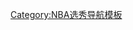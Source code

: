 <noinclude>{{noteTA|G1=NBA}}</noinclude>{{Navbox
| name  = 2014年NBA选秀
| title = [[2014年NBA選秀]]
| state = {{{state|autocollapse}}}
|listclass = hlist
| groupstyle = text·align: center;

| group1 = 第一轮
| list1 =
* [[安德魯·威金斯]]
* [[贾巴里·帕克]]
* [[乔尔·恩比德]]
* [[亞倫·高登]]
* [[但丁·埃克薩姆]]
* [[馬庫斯·史馬特]]
* [[朱利葉斯·蘭德爾]]
* [[尼克·斯陶斯卡斯]]
* [[诺阿·冯莱]]
* [[艾弗瑞德·裴頓]]
* [[道格·麦克德莫特]]
* [[達里奧·沙里奇]]
* [[扎克·拉文]]
* {{link-en|T·J·沃伦|T. J. Warren}}
* {{link-en|阿德里安·佩恩|Adreian Payne}}
* [[優素福·諾基奇]]
* [[詹姆斯·杨]]
* {{link-en|泰勒·恩尼斯|Tyler Ennis}}
* [[蓋瑞·哈里斯]]
* {{link-en|布鲁诺·卡波克洛|Bruno Caboclo}}
* {{link-en|米奇·麦加利|Mitch McGary}}
* {{link-en|乔丹·亚当斯|Jordan Adams}}
* [[罗德尼·胡德]]
* [[沙巴兹·内皮尔]]
* [[克林特·卡培拉]]
* {{link-en|P·J·海尔斯顿|P.J. Hairston}}
* [[波格丹·波格丹諾維奇]]
* {{link-en|C·J·维尔考克斯|C.J. Wilcox}}
* [[约什·休斯蒂斯]]
* [[凯尔·安德森]]

| group2 = 第二轮
| list2 =
* {{link-en|达米恩·英格里斯|Damien Inglis}}
* [[K·J·麦克丹尼尔斯]]
* [[乔·哈里斯]]
* [[克里安東尼·厄爾利]]
* {{link-en|加内尔·斯托克斯|Jarnell Stokes}}
* {{link-en|约翰尼·奥布莱恩特|Johnny O'Bryant III}}
* {{link-en|德安德烈·丹尼尔斯|DeAndre Daniels}}
* [[史賓賽·丁威迪]]
* [[杰拉米·格兰特]]
* {{link-en|马克尔·布朗|Markel Brown}}
* [[格伦·罗宾逊三世]]
* [[尼古拉·約基奇]]
* [[尼克·约翰逊]]
* {{link-en|沃尔特·塔瓦雷斯|Walter Tavares}}
* [[德怀特·鲍威尔]]
* [[乔丹·克拉克森]]
* {{link-en|拉斯·史密斯|Russ Smith}}
* [[拉马尔·帕特森]]
* [[卡梅伦·贝尔斯托]]
* {{link-en|亚历克·布朗|Alec Brown}}
* [[萨纳西斯·阿德托昆博]]
* {{link-en|瓦里西耶·米西奇|Vasilije Micić}}
* [[亚历山德罗·简蒂莱]]
* {{link-en|内马尼亚·丹古比奇|Nemanja Dangubić}}
* {{link-en|罗伊·德文·马布尔|Roy Devyn Marble}}
* [[塞马耶·克里斯顿]]
* {{link-en|路易斯·拉贝里|Louis Labeyrie}}
* {{link-en|乔丹·麦克雷|Jordan McRae}}
* {{link-en|泽维尔·泰晤士|Xavier Thames}}
* {{link-en|科里·杰弗森|Cory Jefferson}}

|belowclass = hlist
|below = {{NBA Draft template list}}
}}<noinclude>
{{collapsible option}}
[[Category:NBA选秀导航模板]]
</noinclude>